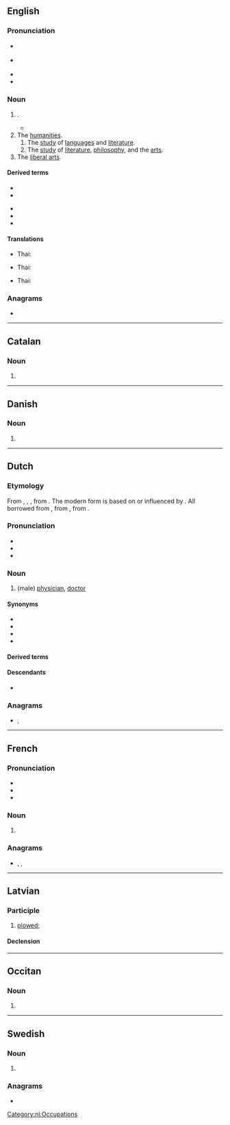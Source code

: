 {{also|arts.|ärts}}
==English==

===Pronunciation===
* {{a|GA}} {{IPA|en|/ɑɹts/}}
* {{a|RP}} {{IPA|en|/ɑːts/}}
* {{audio|en|en-us-arts.ogg|Audio (US)}}
* {{rhymes|en|ɑː(ɹ)ts}}

===Noun===
{{head|en|noun form}}

# {{plural of|en|art}}.
#* {{quote-book|en|year=1918|author={{w|W. B. Maxwell}}
|title=The Mirror and the Lamp
|chapter=2|url=http://openlibrary.org/works/OL1097634W
|passage=''That'' the young Mr. Churchills liked—but they did not like him coming round of an evening and drinking weak whisky-and-water while he held forth on railway debentures and corporation loans. Mr. Barrett, however, by fawning and flattery, seemed to be able to make not only Mrs. Churchill but everyone else do what he desired. And if the '''arts''' of humbleness failed him, he overcame you by sheer impudence.}}
# The [[humanities]].
## The [[study]] of [[language]]s and [[literature]].
## The [[study]] of [[literature]], [[philosophy]], and the [[art]]s.
# The [[liberal arts]].

====Derived terms====
{{top2}}
* {{l|en|arts and crafts}}
* {{l|en|fine arts}}
{{mid2}}
* {{l|en|household arts}}
* {{l|en|martial arts}}
* {{l|en|performing arts}}
{{bottom}}

====Translations====
{{trans-top|the study of languages and literature}}
* Thai: {{t|th|อักษรศาสตร์}}
{{trans-mid}}
{{trans-bottom}}

{{trans-top|the study of literature, philosophy, and the arts}}
* Thai: {{t|th|ศิลปศาสตร์}}
{{trans-mid}}
{{trans-bottom}}

{{trans-top|liberal arts}}
* Thai: {{t|th|ศิลปศาสตร์}}
{{trans-mid}}
{{trans-bottom}}

===Anagrams===
* {{anagrams|en|a=arst|RATs|RTAs|Star|TSRA|rats|sart|star|tars|tsar}}

----

==Catalan==

===Noun===
{{head|ca|noun form}}

# {{plural of|ca|art}}

----

==Danish==

===Noun===
{{head|da|noun form|g=c}}

# {{inflection of|da|art||indef|gen|s}}

----

==Dutch==

===Etymology===
From {{inh|nl|dum|ersetere}}, {{m|dum|arseter}}, {{m|dum|arsete}}, from {{inh|nl|odt|ercetere}}. The modern form is based on or influenced by {{der|nl|de|Arzt}}. All borrowed from {{der|nl|ML.|arcīāter}}, from {{der|nl|LL.|archīāter}}, from {{der|nl|grc|ἀρχιατρός}}.

===Pronunciation===
* {{IPA|nl|/ɑrts/}}
* {{audio|nl|Nl-arts.ogg|audio}}
* {{hyphenation|nl|arts}}

===Noun===
{{nl-noun|m|-en|artsje|f=artse}}

# (male) [[physician]], [[doctor]]

====Synonyms====
* {{l|nl|dokter}}
* {{l|nl|geneesheer}}
* {{l|nl|heelmeester}}
* {{l|nl|medicus}}

====Derived terms====
{{der4|nl|artsenij|artsenpraktijk|dierenarts|huisarts|kinderarts|longarts|oogarts|oorarts|schoolarts|standsarts|tandarts|wondarts|veearts}}

====Descendants====
* {{desc|af|arts}}

===Anagrams===
* {{l|nl|rats}}, {{l|nl|star}}

[[Category:nl:Occupations]]

----

==French==

===Pronunciation===
* {{fr-IPA}}
* {{audio|fr|LL-Q150 (fra)-0x010C-arts.wav|Audio}}
* {{rhymes|fr|aʁ}}

===Noun===
{{head|fr|noun plural form|g=m}}

# {{plural of|fr|art}}

===Anagrams===
* {{l|fr|rats}}, {{l|fr|star}}, {{l|fr|tsar}}

----

==Latvian==

===Participle===
{{lv-part|art|t}}

# [[plow]]ed; {{lv-participle of|art|pst|psv}}
#: {{ux|lv|'''arts''' tīrums|'''plowed''' field|inline=1}}

====Declension====
{{lv-decl-part|ar|t|extrawidth=-100}}

----

==Occitan==

===Noun===
{{head|oc|noun form}}

# {{plural of|oc|art}}

----

==Swedish==

===Noun===
{{head|sv|noun form}}

# {{sv-noun-form-indef-gen|art}}

===Anagrams===
* {{anagrams|sv|a=arst|astr.|rast|tars|tsar}}